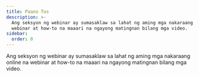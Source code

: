 ```yaml
---
title: Paano Tos
description: >-
  Ang seksyon ng webinar ay sumasaklaw sa lahat ng aming mga nakaraang online na
  webinar at how-to na maaari na ngayong matingnan bilang mga video.
sidebar:
  order: 0
---
```


Ang seksyon ng webinar ay sumasaklaw sa lahat ng aming mga nakaraang online na webinar at how-to na maaari na ngayong matingnan bilang mga video.

<CloudinaryImage width="700" height="525" resize="scale" quality="best" alt="Malapit na" src="academy/webinars" errorImage="noimage_opaque_nyrtl0.png" />

